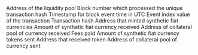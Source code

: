 <ParamField path="contract_address">
Address of the liquidity pool
</ParamField>
<ParamField path="evt_block_number">
Block number which processed the unique transaction hash
</ParamField>
<ParamField path="evt_block_time">
Timestamp for block event time in UTC
</ParamField>
<ParamField path="evt_index">
Event index value of the transaction
</ParamField>
<ParamField path="evt_tx_hash">
Transaction hash
</ParamField>
<ParamField path="account">
Address that minted synthetic fiat currencies
</ParamField>
<ParamField path="destNumTokensReceived">
Amount of synthetic fiat currency received
</ParamField>
<ParamField path="destPool">
Address of collateral pool of currency received
</ParamField>
<ParamField path="feePaid">
Fees paid
</ParamField>
<ParamField path="numTokensSent">
Amount of synthetic fiat currency tokens sent
</ParamField>
<ParamField path="recipient">
Address that received token
</ParamField>
<ParamField path="sourcePool">
Address of collateral pool of currency sent
</ParamField>
